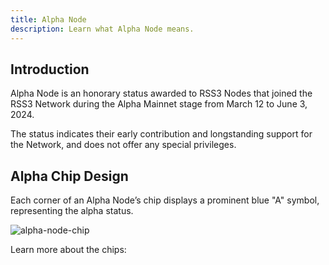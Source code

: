 ```yaml
---
title: Alpha Node
description: Learn what Alpha Node means.
---
```


## Introduction

Alpha Node is an honorary status awarded to RSS3 Nodes that joined the RSS3 Network during the Alpha Mainnet stage from March 12 to June 3, 2024.

The status indicates their early contribution and longstanding support for the Network, and does not offer any special privileges.

## Alpha Chip Design

Each corner of an Alpha Node’s chip displays a prominent blue "A" symbol, representing the alpha status.

![alpha-node-chip](./assets/alpha-node-chip.png)

Learn more about the chips:

<Card href="/guide/core/concepts/chip" title="Chip" description="Learn about the Chip." />
